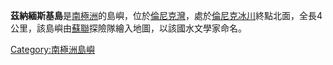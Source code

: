 {{unreferenced|time=2013-10-27T07:48:25+00:00}}
{{Coord|70|14|S|161|51|E||display=title}}

'''茲納緬斯基島'''是[[南極洲|南極洲]]的島嶼，位於[[倫尼克灣|倫尼克灣]]，處於[[倫尼克冰川|倫尼克冰川]]終點北面，全長4公里，該島嶼由[[蘇聯|蘇聯]]探險隊繪入地圖，以該國水文學家命名。

{{Antarctica-geo-stub}}
[[Category:南極洲島嶼|Category:南極洲島嶼]]